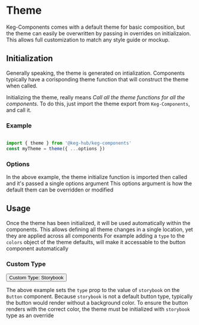 <!--- Theme.stories.mdx -->




<Meta title="Theme" />

# Theme

Keg-Components comes with a default theme for basic composition, but the theme can easily be overwritten by passing in overrides on initializaion.
This allows full customization to match any style guide or mockup.

## Initialization
Generally speaking, the theme is generated on intialization.
Components typically have a corisponding theme function that will construct the theme when called.

Initializing the theme, really means *Call all the theme functions for all the components*.
To do this, just import the theme export from `Keg-Components`, and call it.

### Example
```js

import { theme } from '@keg-hub/keg-components'
const myTheme = theme({ ...options })

```

### Options
In the above example, the theme initialize function is imported then called and it's passed a single options argument
This options argument is how the default them can be overridden or modified


## Usage
Once the theme has been initialized, it will be used automatically within the components.
This allows defining all theme changes in a single location, yet they are applied across all components
For example adding a `type` to the `colors` object of the theme defaults, will make it accessable to the button component automatically

### Custom Type

<Preview>
  <Story name="Basic">
    <Button type={'storybook'} >
      Custom Type: Storybook
    </Button>
  </Story>
</Preview>

The above example sets the `type` prop to the value of `storybook` on the `Button` component.
Because `storybook` is not a default button type, typically the button would render without a background color.
To ensure the button renders with the correct color, the theme must be initialized with `storybook` type as an override
